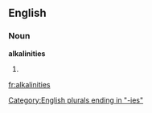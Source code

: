 ==English==

===Noun===
'''alkalinities'''

# {{plural of|[[alkalinity]]}}

[[Category:English plurals ending in "-ies"]]

[[fr:alkalinities]]